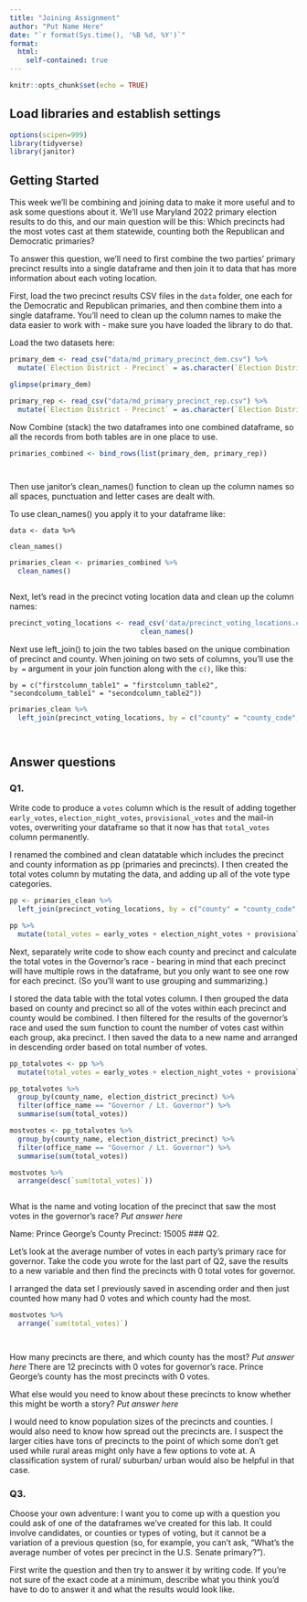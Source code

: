 ```yaml
---
title: "Joining Assignment"
author: "Put Name Here"
date: "`r format(Sys.time(), '%B %d, %Y')`"
format:
  html:
    self-contained: true
---
```


```r
knitr::opts_chunk$set(echo = TRUE)
```

## Load libraries and establish settings

```r
options(scipen=999)
library(tidyverse)
library(janitor)
```

## Getting Started

This week we'll be combining and joining data to make it more useful and to ask some questions about it. We'll use Maryland 2022 primary election results to do this, and our main question will be this: Which precincts had the most votes cast at them statewide, counting both the Republican and Democratic primaries?

To answer this question, we'll need to first combine the two parties' primary precinct results into a single dataframe and then join it to data that has more information about each voting location.

First, load the two precinct results CSV files in the `data` folder, one each for the Democratic and Republican primaries, and then combine them into a single dataframe. You'll need to clean up the column names to make the data easier to work with - make sure you have loaded the library to do that.

Load the two datasets here:

```r
primary_dem <- read_csv("data/md_primary_precinct_dem.csv") %>% 
  mutate(`Election District - Precinct` = as.character(`Election District - Precinct`))

glimpse(primary_dem)

primary_rep <- read_csv("data/md_primary_precinct_rep.csv") %>% 
  mutate(`Election District - Precinct` = as.character(`Election District - Precinct`))
```

Now Combine (stack) the two dataframes into one combined dataframe, so all the records from both tables are in one place to use.

```r

primaries_combined <- bind_rows(list(primary_dem, primary_rep))




```

Then use janitor's clean_names() function to clean up the column names so all spaces, punctuation and letter cases are dealt with.

To use clean_names() you apply it to your dataframe like:

`data <- data %>%`

`clean_names()`

```r

primaries_clean <- primaries_combined %>%
  clean_names()



```

Next, let's read in the precinct voting location data and clean up the column names:

```r
precinct_voting_locations <- read_csv('data/precinct_voting_locations.csv') %>%
                                clean_names()

```

Next use left_join() to join the two tables based on the unique combination of precinct and county. When joining on two sets of columns, you'll use the `by =` argument in your join function along with the `c()`, like this:

`by = c("firstcolumn_table1" = "firstcolumn_table2", "secondcolumn_table1" = "secondcolumn_table2"))`

```r

primaries_clean %>%
  left_join(precinct_voting_locations, by = c("county" = "county_code", "election_district_precinct" = "precinct_code"))




```


## Answer questions

### Q1.

Write code to produce a `votes` column which is the result of adding together `early_votes`, `election_night_votes`, `provisional_votes` and the mail-in votes, overwriting your dataframe so that it now has that `total_votes` column permanently.

I renamed the combined and clean datatable which includes the precinct and county information as pp (primaries and precincts). I then created the total votes column by mutating the data, and adding up all of the vote type categories.

```r

pp <- primaries_clean %>%
  left_join(precinct_voting_locations, by = c("county" = "county_code", "election_district_precinct" = "precinct_code"))

pp %>%
  mutate(total_votes = early_votes + election_night_votes + provisional_votes + mail_in_ballot_1_votes + mail_in_ballot_2_votes)

```

Next, separately write code to show each county and precinct and calculate the total votes in the Governor's race - bearing in mind that each precinct will have multiple rows in the dataframe, but you only want to see one row for each precinct. (So you'll want to use grouping and summarizing.)

I stored the data table with the total votes column. I then grouped the data based on county and precinct so all of the votes within each precinct and county would be combined. I then filtered for the results of the governor's race and used the sum function to count the number of votes cast within each group, aka precinct. I then saved the data to a new name and arranged in descending order based on total number of votes.
```r

pp_totalvotes <- pp %>%
  mutate(total_votes = early_votes + election_night_votes + provisional_votes + mail_in_ballot_1_votes + mail_in_ballot_2_votes)

pp_totalvotes %>%
  group_by(county_name, election_district_precinct) %>%
  filter(office_name == "Governor / Lt. Governor") %>%
  summarise(sum(total_votes))

mostvotes <- pp_totalvotes %>%
  group_by(county_name, election_district_precinct) %>%
  filter(office_name == "Governor / Lt. Governor") %>%
  summarise(sum(total_votes))

mostvotes %>%
  arrange(desc(`sum(total_votes)`))



```

What is the name and voting location of the precinct that saw the most votes in the governor's race? *Put answer here*

Name: Prince George's County	Precinct: 15005
### Q2.

Let's look at the average number of votes in each party's primary race for governor. Take the code you wrote for the last part of Q2, save the results to a new variable and then find the precincts with 0 total votes for governor.

I arranged the data set I previously saved in ascending order and then just counted how many had 0 votes and which county had the most.
```r

mostvotes %>%
  arrange(`sum(total_votes)`)




```

How many precincts are there, and which county has the most? *Put answer here*
There are 12 precincts with 0 votes for governor's race. Prince George's county has the most precincts with 0 votes.

What else would you need to know about these precincts to know whether this might be worth a story? *Put answer here*

I would need to know population sizes of the precincts and counties. I would also need to know how spread out the precincts are. I suspect the larger cities have tons of precincts to the point of which some don't get used while rural areas might only have a few options to vote at. A classification system of rural/ suburban/ urban would also be helpful in that case. 

### Q3.

Choose your own adventure: I want you to come up with a question you could ask of one of the dataframes we've created for this lab. It could involve candidates, or counties or types of voting, but it cannot be a variation of a previous question (so, for example, you can't ask, "What's the average number of votes per precinct in the U.S. Senate primary?").

First write the question and then try to answer it by writing code. If you're not sure of the exact code at a minimum, describe what you think you'd have to do to answer it and what the results would look like.




```r








  
  
  
  
  


  



```
